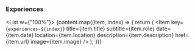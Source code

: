 
### Experiences

<List w={"100%"}>
  {content.map((item, index) => {
    return (
      <Item
        key={`experiences-${index}`}
        title={item.title}
        subtitle={item.role}
        date={item.date}
        location={item.location}
        description={item.description}
        href={item.url}
        image={item.image}
      />
    );
  })}
</List>
